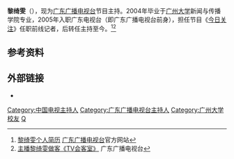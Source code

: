 {{不是|李绮雯}}
{{blpsources|time=2014-09-18T10:55:11+00:00}}
{{expand|time=2014-09-18T10:55:11+00:00}}
{{主播資訊
| 主播頭銜     = 《[[今日关注_(广东电视台)|今日关注]]》主持人
| 主播姓名     = 黎绮雯
| 主播英文名字 = 
| 暱稱         = 
| 主播照片檔案 = 
| 主播照片尺寸 = 
| 主播出生日期 = {{birth date and age|1979|8|19}}
| 出生地       = {{PRC}}[[广东省|广东省]][[广州市|广州市]]
| 主播逝世年分 = 
| 主播逝世日期 = 
| 逝世地       = 
| 國籍         = {{PRC}}
| 籍貫         = 
| 最高學歷     = [[广州大学|广州大学]]<br>新闻与传播学院专业
| 婚姻狀況     = 已婚
| 信仰宗教     = 
| 備註         = 
|}}
'''黎绮雯'''（{{bd|1979年|8月19日|catIdx=L黎}}），现为[[广东广播电视台|广东广播电视台]]节目主持。2004年毕业于[[广州大学|广州大学]]新闻与传播学院专业，2005年入职广东电视台（即广东广播电视台前身），担任节目《[[今日关注_(广东电视台)|今日关注]]》任职前线记者，后转任主持至今。<ref>[http://mc.gdtv.cn/liqiwen 黎绮雯个人简历] {{Wayback|url=http://mc.gdtv.cn/liqiwen |date=20140928223820 }}[[广东广播电视台|广东广播电视台]]官方网站</ref><ref>[http://nc.gdtv.cn/2009/0518/6258.shtml 主播黎绮雯做客《TV会客室》] {{Wayback|url=http://nc.gdtv.cn/2009/0518/6258.shtml |date=20160304115656 }}广东广播电视台</ref>

==参考资料==
{{reflist|2}}

==外部链接==
*{{sinaweibo|1733101227}}

[[Category:中国电视主持人|Category:中国电视主持人]]
[[Category:广东广播电视台主持人|Category:广东广播电视台主持人]]
[[Category:广州大学校友|Category:广州大学校友]]
[[Category:黎姓|Q]]
{{China-bio-stub}}